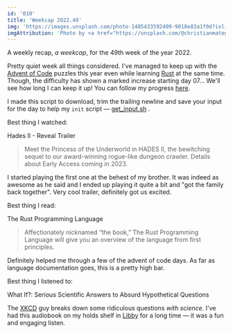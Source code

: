 ```yaml
---
id: '010'
title: 'Weekcap 2022.49'
img: 'https://images.unsplash.com/photo-1485433592409-9018e83a1f0d?ixlib=rb-4.0.3&ixid=MnwxMjA3fDB8MHxwaG90by1wYWdlfHx8fGVufDB8fHx8&auto=format&fit=crop&w=721&q=80'
imgAttribution: 'Photo by <a href="https://unsplash.com/@christianmategrab?utm_source=unsplash&utm_medium=referral&utm_content=creditCopyText">Christian Grab</a> on <a href="https://unsplash.com/s/photos/winter?utm_source=unsplash&utm_medium=referral&utm_content=creditCopyText">Unsplash</a>'
---
```



A weekly recap, _a weekcap_, for the 49th week of the year 2022.

Pretty quiet week all things considered. I've managed to keep up with the [Advent of Code](https://adventofcode.com/) puzzles this year even while learning [Rust](https://www.rust-lang.org/) at the same time. Though, the difficulty has shown a marked increase starting day 07... We'll see how long I can keep it up! You can follow my progress [here](https://github.com/matthewsimo/aoc-2022).

I made this script to download, trim the trailing newline and save your input for the day to help my `init` script &mdash; [get_input.sh](https://gist.github.com/matthewsimo/88a6b494177ec7564516e12bc024ef15) .

<Heading level={4} as='h3'>Best thing I watched:</Heading>

<Heading level={6} as='h4'><Link href="https://www.youtube.com/watch?v=l-iHDj3EwdI">Hades II - Reveal Trailer</Link></Heading>

> Meet the Princess of the Underworld in HADES II, the bewitching sequel to our award-winning rogue-like dungeon crawler. Details about Early Access coming in 2023.

I started playing the first one at the behest of my brother. It was indeed as awesome as he said and I ended up playing it quite a bit and "got the family back together". Very cool trailer, definitely got us excited.

<Heading level={4} as='h3'>Best thing I read:</Heading>

<Heading level={6} as='h4'><Link href="https://doc.rust-lang.org/book/">The Rust Programming Language</Link></Heading>

> Affectionately nicknamed “the book,” The Rust Programming Language will give you an overview of the language from first principles.

Definitely helped me through a few of the advent of code days. As far as language documentation goes, this is a pretty high bar.

<Heading level={4} as='h3'>Best thing I listened to:</Heading>

<Heading level={6} as='h4'><Link href="https://en.wikipedia.org/wiki/What_If%3F_(book)">What If?: Serious Scientific Answers to Absurd Hypothetical Questions</Link></Heading>

The [XKCD](https://xkcd.com/) guy breaks down some ridiculous questions _with science_. I've had this audiobook on my holds shelf in [Libby](https://libbyapp.com/) for a long time &mdash; it was a fun and engaging listen.
